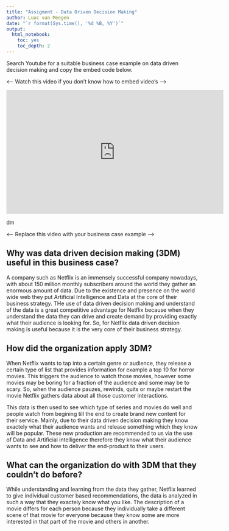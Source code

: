 ```yaml
---
title: "Assigment - Data Driven Decision Making"
author: Luuc van Meegen
date: "`r format(Sys.time(), '%d %B, %Y')`"
output:
  html_notebook:
    toc: yes
    toc_depth: 2
---
```


Search Youtube for a suitable business case example on data driven decision making and copy the embed code below.

<---- Watch this video if you don't know how to embed video's ---->

<iframe width="570" height="325" src="https://www.youtube.com/embed/8M5n3uhWKHE" frameborder="0" allow="accelerometer; autoplay; clipboard-write; encrypted-media; gyroscope; picture-in-picture" allowfullscreen data-external="1"></iframe> dm

<---- Replace this video with your business case example ---->


## Why was data driven decision making (3DM) useful in this business case?

A company such as Netflix is an immensely successful company nowadays, with about 150 million monthly subscribers around the world they gather an enormous amount of data. Due to the existence and presence on the world wide web they put Artificial Intelligence and Data at the core of their business strategy. THe use of data driven decision making and understand of the data is a great competitive advantage for Netflix because when they understand the data they can drive and create demand by providing exactly what their audience is looking for. So, for Netflix data driven decision making is useful because it is the very core of their business strategy.


## How did the organization apply 3DM?

When Netflix wants to tap into a certain genre or audience, they release a certain type of list that provides information for example a top 10 for horror movies. This triggers the audience to watch those movies, however some movies may be boring for a fraction of the audience and some may be to scary. So, when the audience pauzes, rewinds, quits or maybe restart the movie Netflix gathers data about all those customer interactions. 

This data is then used to see which type of series and movies do well and people watch from begining till the end to create brand new content for their service. Mainly, due to their data driven decision making they know exactely what their audience wants and release something which they know will be popular. These new production are recommended to us via the use of Data and Artificial intelligence therefore they know what their audience wants to see and how to deliver the end-product to their users. 

## What can the organization do with 3DM that they couldn’t do before?

While understanding and learning from the data they gather, Netflix learned to give individual customer based recommendations, the data is analyzed in such a way that they exactely know what you like. The description of a movie differs for each person because they individually take a different scene of that movie for everyone because they know some are more interested in that part of the movie and others in another. 

